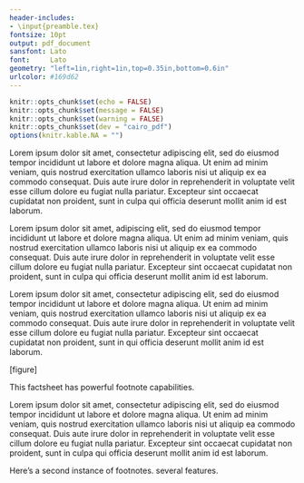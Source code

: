 ```yaml
---
header-includes:
- \input{preamble.tex}
fontsize: 10pt
output: pdf_document
sansfont: Lato
font:     Lato
geometry: "left=1in,right=1in,top=0.35in,bottom=0.6in"
urlcolor: #169d62
---
```


\raggedright

```r
knitr::opts_chunk$set(echo = FALSE)
knitr::opts_chunk$set(message = FALSE)
knitr::opts_chunk$set(warning = FALSE)
knitr::opts_chunk$set(dev = "cairo_pdf")
options(knitr.kable.NA = "")
```

\begin{figure}
  \hspace{-0.12in}
  \includegraphics[width=1.5in]{design/urban_grid_blue_white.jpg}
  \label{fig:boat1}
\end{figure}

\urbntitle{Title of a Simple Factsheet Template}
\urbnsubtitle{Subtitle of a Simple Factsheet Template}
\urbnauthors{Aaron Williams, Irvin Mull, and Graham MacDonald}

Lorem ipsum dolor sit amet, consectetur adipiscing elit, sed do eiusmod tempor incididunt ut labore et dolore magna aliqua. Ut enim ad minim veniam, quis nostrud exercitation ullamco laboris nisi ut aliquip ex ea commodo consequat. Duis aute irure dolor in reprehenderit in voluptate velit esse cillum dolore eu fugiat nulla pariatur. Excepteur sint occaecat cupidatat non proident, sunt in culpa qui officia deserunt mollit anim id est laborum.

\urbnheadingone{Heading 1}

\urbnheadingtwo{Heading 2}Lorem ipsum dolor sit amet, adipiscing elit, sed do eiusmod tempor incididunt ut labore et dolore magna aliqua. Ut enim ad minim veniam, quis nostrud exercitation ullamco laboris nisi ut aliquip ex ea commodo consequat. Duis aute irure dolor in reprehenderit in voluptate velit esse cillum dolore eu fugiat nulla pariatur. Excepteur sint occaecat cupidatat non proident, sunt in culpa qui officia deserunt mollit anim id est laborum.

Lorem ipsum dolor sit amet, consectetur adipiscing elit, sed do eiusmod tempor incididunt ut labore et dolore magna aliqua. Ut enim ad minim veniam, quis nostrud exercitation ullamco laboris nisi ut aliquip ex ea commodo consequat. Duis aute irure dolor in reprehenderit in voluptate velit esse cillum dolore eu fugiat nulla pariatur. Excepteur sint occaecat cupidatat non proident, sunt in qui officia deserunt mollit anim id est laborum.

\urbnfigurenumber{1}
\urbnfiguretitle{Figure Title}

[figure]

\urbnsource{Source: }
\urbnsource{Note: }

This factsheet has powerful footnote\footnote{Don't worry about numbering!} capabilities. 

\begin{urbnbullets}
  \item Bulleted list
  \item Bulleted list
  \item Bulleted list
\end{urbnbullets}

\begin{urbnenumerate}
  \item Numbered list
  \item Numbered list
  \item Numbered list
\end{urbnenumerate}

\contactinfo{}

\newpage{}
\newgeometry{left=1in,right=1in,top=1in,bottom=1.5in}

Lorem ipsum dolor sit amet, consectetur adipiscing elit, sed do eiusmod tempor incididunt ut labore et dolore magna aliqua. Ut enim ad minim veniam, quis nostrud exercitation ullamco laboris nisi ut aliquip ea commodo consequat. Duis aute irure dolor in reprehenderit in voluptate velit esse cillum dolore eu fugiat nulla pariatur. Excepteur sint occaecat cupidatat non proident, sunt in culpa qui officia deserunt mollit anim id est laborum.

Here's a second instance\footnote{Footnotes on the second page appear below the funder statement} of footnotes.
several features.

\urbnboilerplate{The Urban Institute R Users Group}{April}{2018}

